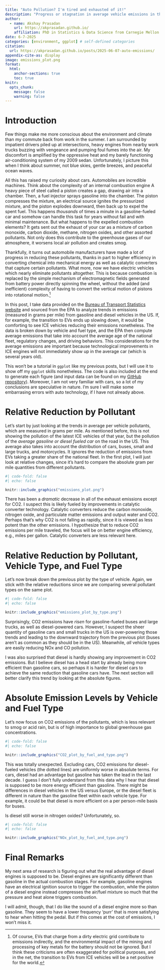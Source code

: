 ```yaml
---
title: "Auto Pollution? I'm tired and exhausted of it!"
description: "Progress or stagnation in average vehicle emissions in the US."
author:
  - name: Akshay Prasadan
    url: https://akprasadan.github.io/
    affiliation: PhD in Statistics & Data Science from Carnegie Mellon University
date: 6-7-2025
categories: [environment, ggplot] # self-defined categories
citation: 
  url: https://akprasadan.github.io/posts/2025-06-07-auto-emissions/
appendix-cite-as: display
image: emissions_plot.png
format:
  html: 
    anchor-sections: true
    toc: true
knitr:
  opts_chunk: 
    message: false
    warning: false
---
```


# Introduction

Few things make me more conscious about the environment and climate than my commute back from work in the summer. I am surrounded by impatient drivers piled up at intersections, heavy engines from nearby work trucks buzzing with vengeance and pumping foul fumes into the air. My discomfort is amplified by the oppressive heat and my barely functioning air-conditioning system of my 2009 sedan. Unfortunately, I picture this when I think about summer, not blue skies, gentle breezes, and peaceful ocean waves. 

All this has raised my curiosity about cars. Automobiles are incredible machines. Think about the complexity of an internal combustion engine A heavy piece of steel called a piston creates a gap, drawing air into a chamber. Then, a fuel injector sprays gasoline into the chamber. The piston compresses the mixture, an electrical source ignites the pressurized mixture, and the piston explodes downward, then back up to expel the spent fuel. This happens *thousands* of times a minute in a gasoline-fueled car and somehow can handle this task for years without fail and with minimal maintenance. But what happens to the expelled combustion elements? It gets sent out the exhaust of your car as a mixture of carbon monoxide, carbon dioxide, methane, nitrogen oxides, and other assorted pollutants. Not only does this contribute to the greenhouse gases of our atmosphere, it worsens local air pollution and creates smog.

Thankfully, it turns out automobile manufacturers have made a lot of progress in reducing these pollutants, thanks in part to higher efficiency in converting chemical into mechanical energy as well as catalytic converters that capture certain pollutants. What more, now we have electric vehicles which nearly eliminate pollutants altogether. This is because combustion is replaced by the simple mechanism of electromagnetic fields generated from battery power directly spinning the wheel, without the added (and inefficient) complexity of having to convert the vertical motion of pistons into rotational motion.[^1]

[^1]: Of course, EVs that charge from a dirty electric grid contribute to emissions indirectly, and the environmental impact of the mining and processing of key metals for the battery should not be ignored. But I think these criticisms are often exaggerated for political purposes, and in the net, the transition to EVs from ICE vehicles will be a net positive for the world.

In this post, I take data provided on the [Bureau of Transport Statistics website](https://www.bts.gov/content/estimated-national-average-vehicle-emissions-rates-vehicle-vehicle-type-using-gasoline-and) and sourced from the EPA to analyze trends in emissions (measured in grams per mile) from gasoline and diesel vehicles in the US. If, for example, the transition to EVs ends up slowing down, it would be comforting to see ICE vehicles reducing their emissions nonetheless. The data is broken down by vehicle and fuel type, and the EPA then compute average emissions that take into account the average age of the national fleet, regulatory changes, and driving behaviors. This considerations for the average emissions are important because technological improvements in ICE engines will not immediately show up in the average car (which is several years old). 

This won't be a tutorial in `ggplot` like my previous posts, but I will use it to show off my `ggplot` skills nonetheless. The code is also included at the end to generate each figure (and input data can be found on my [GitHub repository](https://github.com/akprasadan/akprasadan.github.io/tree/master/posts/2025-06-07-vehicle-emissions)). Moreover, I am not very familiar with cars, so a lot of my conclusions are speculative in nature. I'm sure I will make some embarrasing errors with auto technology, if I have not already above.

# Relative Reduction by Pollutant

Let's start by just looking at the trends in average per vehicle pollutants, which are measured in grams per mile. As mentioned before, this is not showing the pollution of the latest ICE vehicles of that year, but the pollution of the *average gasoline or diesel fueled car* on the road in the US. This average also takes into account the distribution of cars, buses, small and large trucks, and motorcycles. It ignores the reduction of emissions from EVs taking a greater share of the national fleet. In the first plot, I will just look at relative changes, since it's hard to compare the absolute gram per mile quantities from different pollutants.

```r
#| code-fold: false
#| echo: false

knitr::include_graphics("emissions_plot.png")
```

There has been a *dramatic* decrease in all of the exhaust emissions except for CO2. I suspect this is likely fueled by improvements in catalytic converter technology. Catalytic converters reduce the carbon monoxide, nitrogen oxide, and particulate matter emissions and output water and CO2. Perhaps that's why CO2 is not falling as rapidly, since it is viewed as less potent than the other emissions. I hypothesize that to reduce CO2 emissions per mile traveled, the focus will be on better engine efficiency, e.g., miles per gallon. Catalytic converters are less relevant here. 

# Relative Reduction by Pollutant, Vehicle Type, and Fuel Type

Let's now break down the previous plot by the type of vehicle. Again, we stick with the relative reductions since we are comparing several pollutant types on the same plot.

```r
#| code-fold: false
#| echo: false

knitr::include_graphics("emissions_plot_by_type.png")
```

Surprisingly, CO2 emissions have *risen* for gasoline-fueled buses and large trucks, as well as diesel-powered cars. However, I suspect the sheer quantity of gasoline cars and small trucks in the US is over-powering those trends and leading to the downward trajectory from the previous plot (buses aren't as common as they should be in the US). Meanwhile, *all* vehicle types are easily reducing NOx and CO pollution.

I was also surprised that diesel is hardly showing any improvement in CO2 emissions. But I believe diesel has a head start by already being more efficient than gasoline cars, so perhaps it is harder for diesel cars to achieve the same reduction that gasoline cars have. The next section will better clarify this trend by looking at the absolute figures.

# Absolute Emission Levels by Vehicle and Fuel Type

Let's now focus on CO2 emissions of the pollutants, which is less relevant to smog or acid rain, but is of high importance to global greenhouse gas concentrations.

```r
#| code-fold: false
#| echo: false

knitr::include_graphics("CO2_plot_by_fuel_and_type.png")
```

This was totally unexpected. Excluding cars, CO2 emissions for diesel-fueled vehicles (the dotted lines) are uniformly worse in absolute terms. For cars, diesel had an advantage but gasoline has taken the lead in the last decade. I guess I don't fully understand from this data why I hear that diesel is supposed to be more energy efficient than gasoline. There might be differences in diesel vehicles in the US versus Europe, or the diesel fleet is different in nature than the gasoline fleet within each vehicle type. For example, it could be that diesel is more efficient on a per person-mile basis for buses.

Is diesel still worse in nitrogen oxides? Unfortunately, so.

```r
#| code-fold: false
#| echo: false

knitr::include_graphics("NOx_plot_by_fuel_and_type.png")
```

# Final Remarks

My next area of research is figuring out what the real advantage of diesel engines is supposed to be. Diesel engines are significantly different than gasoline in the actual combustion stages. For example, gasoline engines have an electrical ignition source to trigger the combustion, while the piston of a diesel engine instead compresses the air/fuel mixture so much that the pressure and heat alone triggers combustion. 

I will admit, though, that I do like the sound of a diesel engine more so than gasoline. They seem to have a lower frequency 'purr' that is more satisfying to hear when hitting the pedal. But if this comes at the cost of emissions, I won't miss it.